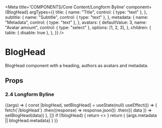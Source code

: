 
<Meta
  title='COMPONENTS/Core Content/Longform Byline'
  component={BlogHead}
  argTypes={{
    title: {
      name: "Title",
      control: { type: "text" },
    },
    subtitle: {
      name: "Subtitle",
      control: { type: "text" },
    },
    metadata: {
      name: "Metadata",
      control: { type: "text" },
    },
    avatars: {
      defaultValue: 3,
      name: "Avatar amount",
      control: { type: "select" },
      options: [1, 2, 3],
    },
    children: {
      table: { disable: true },
    },
  }}
/>

# BlogHead

BlogHead component with a heading, authors as avatars and metadata.

## Props

<Props of={BlogHead} />

### 2.4 Longform Byline

<Preview>
  <Story name='Longform Byline'>
    {(args) => {
      const [blogHead, setBlogHead] = useState(null)
      useEffect(() => {
        fetch(`/blogHead`)
          .then((response) => response.json())
          .then(({ data }) => setBlogHead(data))
      }, [])
      if (!blogHead) {
        return <></>
      }
      return (
        <BlogHead>
          <BlogHead.AvatarGroup avatars={blogHead.avatars.slice(0, args.avatars)} />
          <BlogHead.Metadata>{args.metadata || blogHead.metadata}</BlogHead.Metadata>
        </BlogHead>
      )
    }}
  </Story>
</Preview>
